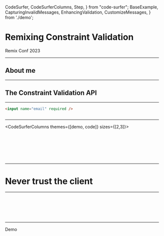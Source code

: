   CodeSurfer,
  CodeSurferColumns,
  Step,
} from "code-surfer";
  BaseExample,
  CapturingInvalidMessages,
  EnhancingValidation,
  CustomizeMessages,
} from './demo';


<Layout>

# Remixing Constraint Validation

Remix Conf 2023

</Layout>

---

## About me

---

## The Constraint Validation API

---

<CodeSurfer theme={code}>

```html
<input name="email" required />
```

```diff 1[21:29]
```

</CodeSurfer>

---

<CodeSurferColumns themes={[demo, code]} sizes={[2,3]}>

<Step>

<BaseExample />

```jsx file=./01.BaseExample.jsx
```

</Step>

<Step>

<BaseExample />

```jsx file=./02.Preparation.jsx
```

</Step>

<Step>

<CapturingInvalidMessages />

```jsx file=./03.ReportingErrors.jsx
```

</Step>

<Step>

<EnhancingValidation />

```jsx file=./04.EnhancingValidation.jsx
```

</Step>

<Step>

<CustomizeMessages />

```jsx file=./05.CustomizeMessages.jsx
```

</Step>

<Step>

<CustomizeMessages />

```jsx file=./06.Action.jsx
```

</Step>



<Step>

<CustomizeMessages />

```diff 17:22
```

</Step>

</CodeSurferColumns>

---

<Centered>

# Never trust the client

</Centered>

---

<CodeSurfer theme={code}>


```jsx 49:69 file=./06.Action.jsx
```

```jsx 66,75 file=./07.ExtractSchema.jsx
```

```diff 5:15
```

```jsx 1 file=./08.SecretSauce.jsx
```

```diff 31:43
```

```jsx file=./09.SyncState.jsx
```

</CodeSurfer>

---

Demo
